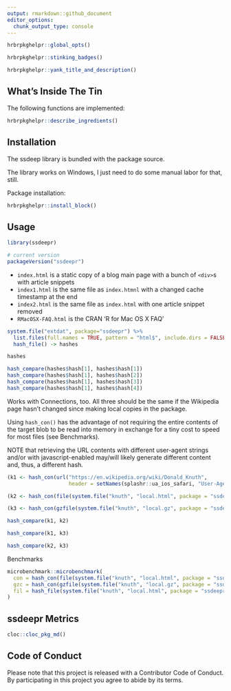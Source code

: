 ```yaml
---
output: rmarkdown::github_document
editor_options: 
  chunk_output_type: console
---
```

```r
hrbrpkghelpr::global_opts()
```

```r
hrbrpkghelpr::stinking_badges()
```

```r
hrbrpkghelpr::yank_title_and_description()
```

## What's Inside The Tin

The following functions are implemented:

```r
hrbrpkghelpr::describe_ingredients()
```

## Installation

The ssdeep library is bundled with the package source.

The library works on Windows, I just need to do some manual labor for that, still.

Package installation:

```r
hrbrpkghelpr::install_block()
```

## Usage

```r
library(ssdeepr)

# current version
packageVersion("ssdeepr")

```

- `index.html` is a static copy of a blog main page with a bunch of `<div>`s with article snippets
- `index1.html` is the same file as `index.htmnl` with a changed cache timestamp at the end
- `index2.html` is the same file as `index.html` with one article snippet removed
- `RMacOSX-FAQ.html` is the CRAN 'R for Mac OS X FAQ'

```r
system.file("extdat", package="ssdeepr") %>% 
  list.files(full.names = TRUE, pattern = "html$", include.dirs = FALSE) %>% 
  hash_file() -> hashes

hashes

hash_compare(hashes$hash[1], hashes$hash[1])
hash_compare(hashes$hash[1], hashes$hash[2])
hash_compare(hashes$hash[1], hashes$hash[3])
hash_compare(hashes$hash[1], hashes$hash[4])
```

Works with Connections, too. All three should be the same if the Wikipedia page hasn't changed since making local copies in the package.

Using `hash_con()` has the advantage of not requiring the entire contents of the target blob to be read into memory in exchange for a tiny cost to speed for most files (see Benchmarks).

NOTE that retrieving the URL contents with different user-agent strings and/or with javascript-enabled may/will likely generate different content and, thus, a different hash.

```r
(k1 <- hash_con(url("https://en.wikipedia.org/wiki/Donald_Knuth", 
                    header = setNames(splashr::ua_ios_safari, "User-Agent"))))

(k2 <- hash_con(file(system.file("knuth", "local.html", package = "ssdeepr"))))

(k3 <- hash_con(gzfile(system.file("knuth", "local.gz", package = "ssdeepr"))))

hash_compare(k1, k2)

hash_compare(k1, k3)

hash_compare(k2, k3)
```

Benchmarks

```r
microbenchmark::microbenchmark(
  con = hash_con(file(system.file("knuth", "local.html", package = "ssdeepr"))),
  gzc = hash_con(gzfile(system.file("knuth", "local.gz", package = "ssdeepr"))),
  fil = hash_file(system.file("knuth", "local.html", package = "ssdeepr"))
)
```

## ssdeepr Metrics

```r
cloc::cloc_pkg_md()
```

## Code of Conduct

Please note that this project is released with a Contributor Code of Conduct. 
By participating in this project you agree to abide by its terms.
